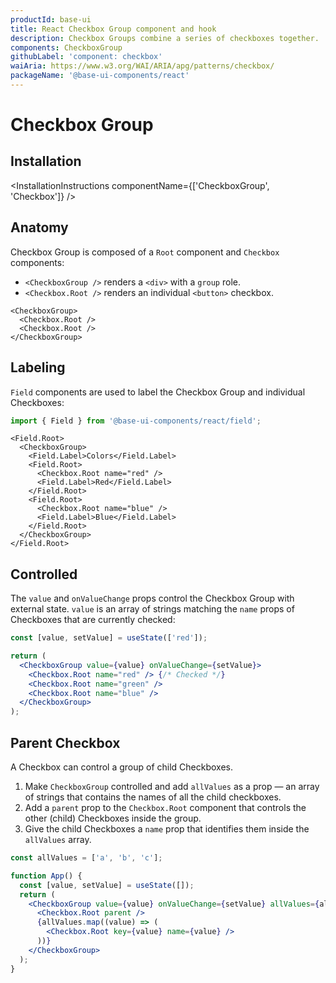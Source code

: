 ```yaml
---
productId: base-ui
title: React Checkbox Group component and hook
description: Checkbox Groups combine a series of checkboxes together.
components: CheckboxGroup
githubLabel: 'component: checkbox'
waiAria: https://www.w3.org/WAI/ARIA/apg/patterns/checkbox/
packageName: '@base-ui-components/react'
---
```


# Checkbox Group

<Description />

<ComponentLinkHeader design={false} />

<Demo demo="UnstyledCheckboxGroupIntroduction" defaultCodeOpen="false" bg="gradient" />

## Installation

<InstallationInstructions componentName={['CheckboxGroup', 'Checkbox']} />

## Anatomy

Checkbox Group is composed of a `Root` component and `Checkbox` components:

- `<CheckboxGroup />` renders a `<div>` with a `group` role.
- `<Checkbox.Root />` renders an individual `<button>` checkbox.

```tsx
<CheckboxGroup>
  <Checkbox.Root />
  <Checkbox.Root />
</CheckboxGroup>
```

## Labeling

`Field` components are used to label the Checkbox Group and individual Checkboxes:

```jsx
import { Field } from '@base-ui-components/react/field';
```

```tsx
<Field.Root>
  <CheckboxGroup>
    <Field.Label>Colors</Field.Label>
    <Field.Root>
      <Checkbox.Root name="red" />
      <Field.Label>Red</Field.Label>
    </Field.Root>
    <Field.Root>
      <Checkbox.Root name="blue" />
      <Field.Label>Blue</Field.Label>
    </Field.Root>
  </CheckboxGroup>
</Field.Root>
```

## Controlled

The `value` and `onValueChange` props control the Checkbox Group with external state. `value` is an array of strings matching the `name` props of Checkboxes that are currently checked:

```jsx
const [value, setValue] = useState(['red']);

return (
  <CheckboxGroup value={value} onValueChange={setValue}>
    <Checkbox.Root name="red" /> {/* Checked */}
    <Checkbox.Root name="green" />
    <Checkbox.Root name="blue" />
  </CheckboxGroup>
);
```

## Parent Checkbox

A Checkbox can control a group of child Checkboxes.

1. Make `CheckboxGroup` controlled and add `allValues` as a prop — an array of strings that contains the names of all the child checkboxes.
2. Add a `parent` prop to the `Checkbox.Root` component that controls the other (child) Checkboxes inside the group.
3. Give the child Checkboxes a `name` prop that identifies them inside the `allValues` array.

```jsx
const allValues = ['a', 'b', 'c'];

function App() {
  const [value, setValue] = useState([]);
  return (
    <CheckboxGroup value={value} onValueChange={setValue} allValues={allValues}>
      <Checkbox.Root parent />
      {allValues.map((value) => (
        <Checkbox.Root key={value} name={value} />
      ))}
    </CheckboxGroup>
  );
}
```

<Demo demo="UnstyledCheckboxGroupNested" />
